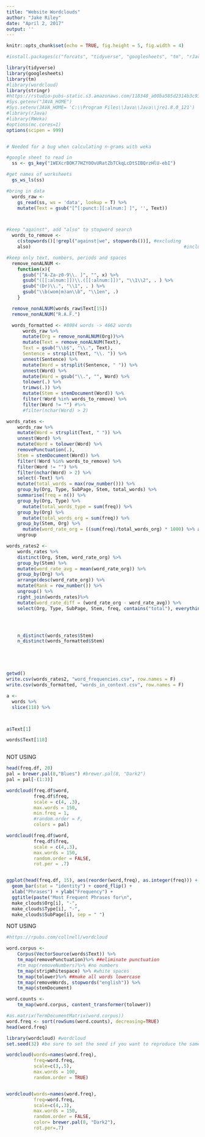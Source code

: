 ```yaml
---
title: "Website Wordclouds"
author: "Jake Riley"
date: "April 2, 2017"
output: ''
---
```


```r
knitr::opts_chunk$set(echo = TRUE, fig.height = 5, fig.width = 4)
```

```r
#install.packages(c("forcats", "tidyverse", "googlesheets", "tm", "rJava", "RWeka"))

library(tidyverse)
library(googlesheets)
library(tm)
#library(wordcloud)
library(stringr)
#https://rstudio-pubs-static.s3.amazonaws.com/118348_a00ba585d2314b3c937d6acd4f4698b0.html
#Sys.getenv("JAVA_HOME")
#Sys.setenv(JAVA_HOME= 'C:\\Program Files\\Java\\Java\\jre1.8.0_121')
#library(rJava)
#library(RWeka)
#options(mc.cores=1)
options(scipen = 999)


# Needed for a bug when calculating n-grams with weka

#google sheet to read in
  ss <- gs_key("1WEXcrBOK77HZY0OvURatZbTCkqLcDtSIBQrzHlU-ebI")

#get names of worksheets
  gs_ws_ls(ss)

#bring in data
  words_raw <-
    gs_read(ss, ws = 'data', lookup = T) %>%
    mutate(Text = gsub("[^[:punct:][:alnum:] ]", '', Text))



#keep "against", add "also" to stopword search
  words_to_remove <-
    c(stopwords()[!grepl("against|we", stopwords())], #excluding
    also)                                                        #including

#keep only text, numbers, periods and spaces
  remove_nonALNUM <-
    function(x){
      gsub("[^A-Za-z0-9\\. ]", "", x) %>%
      gsub("([[:alnum:]])\\.([[:alnum:]])", "\\1\\2", . ) %>%
      gsub("(Dr)\\.", "\\1", . ) %>%
      gsub("\\b(wom|m)an\\b", "\\1en", .)
    }

  remove_nonALNUM(words_raw$Text[15])
  remove_nonALNUM("R.A.F.")

  words_formatted <- #8084 words -> 4662 words
      words_raw %>%
      mutate(Org = remove_nonALNUM(Org))%>%
      mutate(Text = remove_nonALNUM(Text),
      Text = gsub("\\b$", "\\.", Text),
      Sentence = strsplit(Text, "\\. ")) %>%
      unnest(Sentence) %>%
      mutate(Word = strsplit(Sentence, " ")) %>%
      unnest(Word) %>%
      mutate(Word = gsub("\\.", "", Word) %>%
      tolower(.) %>%
      trimws(.)) %>%
      mutate(Stem = stemDocument(Word)) %>%
      filter(!Word %in% words_to_remove) %>%
      filter(Word != "") #%>%
      #filter(nchar(Word) > 2)

words_rates <-
    words_raw %>%
    mutate(Word = strsplit(Text, " ")) %>%
    unnest(Word) %>%
    mutate(Word = tolower(Word) %>%
    removePunctuation(.),
    Stem = stemDocument(Word)) %>%
    filter(!Word %in% words_to_remove) %>%
    filter(Word != "") %>%
    filter(nchar(Word) > 2) %>%
    select(-Text) %>%
    mutate(total_words = max(row_number())) %>%
    group_by(Org, Type, SubPage, Stem, total_words) %>%
    summarise(freq = n()) %>%
    group_by(Org, Type) %>%
      mutate(total_words_type = sum(freq)) %>%
    group_by(Org) %>%
      mutate(total_words_org = sum(freq)) %>%
    group_by(Stem, Org) %>%
      mutate(word_rate_org = ((sum(freq)/total_words_org) * 1000) %>% as.integer(.)) %>%
    ungroup

words_rates2 <-
    words_rates %>%
    distinct(Org, Stem, word_rate_org) %>%
    group_by(Stem) %>%
    mutate(word_rate_avg = mean(word_rate_org)) %>%
    group_by(Org) %>%
    arrange(desc(word_rate_org)) %>%
    mutate(Rank = row_number()) %>%
    ungroup() %>%
    right_join(words_rates)%>%
    mutate(word_rate_diff = (word_rate_org - word_rate_avg)) %>%
    select(Org, Type, SubPage, Stem, freq, contains("total"), everything())




    n_distinct(words_rates$Stem)
    n_distinct(words_formatted$Stem)





getwd()
write.csv(words_rates2, "word_frequencies.csv", row.names = F)
write.csv(words_formatted, "words_in_context.csv", row.names = F)

a <-
  words %>%
  slice(118) %>%



a$Text[1]

words$Text[118]



```


NOT USING
```r

head(freq.df, 20)
pal = brewer.pal(8,"Blues") #brewer.pal(8, "Dark2")
pal = pal[-(1:3)]

wordcloud(freq.df$word,
          freq.df$freq,
          scale = c(4, .3),
          max.words = 150,
          min.freq = 1,
          #random.order = F,
          colors = pal)

wordcloud(freq.df$word,
          freq.df$freq,
          scale = c(4,.3),
          max.words = 150,
          random.order = FALSE,
          rot.per = .7)


ggplot(head(freq.df, 15), aes(reorder(word,freq), as.integer(freq))) +
  geom_bar(stat = "identity") + coord_flip() +
  xlab("Phrases") + ylab("Frequency") +
  ggtitle(paste("Most Frequent Phrases for\n",
  make_clouds$Org[i], "-",
  make_clouds$Type[i], "-",
  make_clouds$SubPage[i], sep = " ")
```

NOT USING
```r
#https://rpubs.com/collnell/wordcloud

word.corpus <-
    Corpus(VectorSource(words$Text)) %>%
    tm_map(removePunctuation)%>% ##eliminate punctuation
    #tm_map(removeNumbers)%>% #no numbers
    tm_map(stripWhitespace) %>% #white spaces
    tm_map(tolower)%>% ##make all words lowercase
    tm_map(removeWords, stopwords("english")) %>%
    tm_map(stemDocument)

word.counts <- 
    tm_map(word.corpus, content_transformer(tolower))

#as.matrix(TermDocumentMatrix(word.corpus))
word.freq <- sort(rowSums(word.counts), decreasing=TRUE)
head(word.freq)

library(wordcloud) #wordcloud
set.seed(32) #be sure to set the seed if you want to reproduce the same again

wordcloud(words=names(word.freq),
          freq=word.freq,
          scale=c(3,.5),
          max.words = 100,
          random.order = TRUE)


wordcloud(words=names(word.freq),
          freq=word.freq,
          scale=c(4,.3),
          max.words = 150,
          random.order = FALSE,
          color= brewer.pal(8, "Dark2"),
          rot.per=.7)
```
